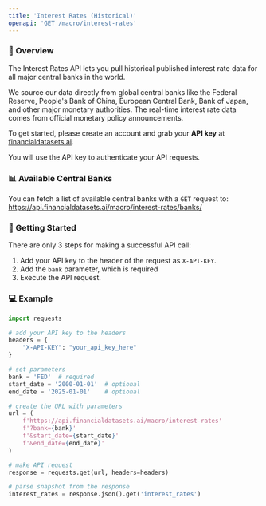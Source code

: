 ```yaml
---
title: 'Interest Rates (Historical)'
openapi: 'GET /macro/interest-rates'
---
```


### 👋  Overview
The Interest Rates API lets you pull historical published interest rate data for all major central banks in the world.

We source our data directly from global central banks like the Federal Reserve, People's Bank of China, European Central Bank, Bank of Japan, and other major monetary authorities.  The real-time interest rate data comes from official monetary policy announcements.

To get started, please create an account and grab your <b>API key</b> at [financialdatasets.ai](https://financialdatasets.ai).

You will use the API key to authenticate your API requests.

### 📊 Available Central Banks
You can fetch a list of available central banks with a `GET` request to:
https://api.financialdatasets.ai/macro/interest-rates/banks/

###  🚀  Getting Started
There are only 3 steps for making a successful API call:
1. Add your API key to the header of the request as `X-API-KEY`.
2. Add the `bank` parameter, which is required
3. Execute the API request.

### 💻  Example

```python Interest Rates
import requests

# add your API key to the headers
headers = {
    "X-API-KEY": "your_api_key_here"
}

# set parameters
bank = 'FED'  # required
start_date = '2000-01-01'  # optional
end_date = '2025-01-01'    # optional

# create the URL with parameters
url = (
    f'https://api.financialdatasets.ai/macro/interest-rates'
    f'?bank={bank}'
    f'&start_date={start_date}'
    f'&end_date={end_date}'
)

# make API request
response = requests.get(url, headers=headers)

# parse snapshot from the response
interest_rates = response.json().get('interest_rates')
```